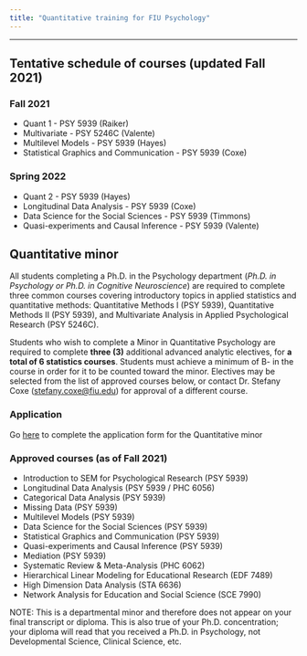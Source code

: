 ```yaml
---
title: "Quantitative training for FIU Psychology"
---
```


***

## Tentative schedule of courses (updated Fall 2021)

### **Fall 2021** 

- Quant 1 - PSY 5939 (Raiker)
- Multivariate  - PSY 5246C (Valente)
- Multilevel Models - PSY 5939 (Hayes)
- Statistical Graphics and Communication - PSY 5939 (Coxe)
	
### **Spring 2022**

- Quant 2 - PSY 5939 (Hayes)
- Longitudinal Data Analysis - PSY 5939 (Coxe)
- Data Science for the Social Sciences - PSY 5939 (Timmons)
- Quasi-experiments and Causal Inference - PSY 5939 (Valente)

## Quantitative minor 

All students completing a Ph.D. in the Psychology department (*Ph.D. in Psychology or Ph.D. in Cognitive Neuroscience*) are required to complete three common courses covering introductory topics in applied statistics and quantitative methods: Quantitative Methods I (PSY 5939), Quantitative Methods II (PSY 5939), and Multivariate Analysis in Applied Psychological Research (PSY 5246C).
 
Students who wish to complete a Minor in Quantitative Psychology are required to complete **three (3)** additional advanced analytic electives, for **a total of 6 statistics courses**. Students must achieve a minimum of B- in the course in order for it to be counted toward the minor. Electives may be selected from the list of approved courses below, or contact Dr. Stefany Coxe (<stefany.coxe@fiu.edu>) for approval of a different course.

### Application

Go [here](https://webforms.fiu.edu/view.php?id=1426644) to complete the application form for the Quantitative minor

### Approved courses (as of Fall 2021)

- Introduction to SEM for Psychological Research (PSY 5939)
- Longitudinal Data Analysis (PSY 5939 / PHC 6056)
- Categorical Data Analysis (PSY 5939)
- Missing Data (PSY 5939)
- Multilevel Models (PSY 5939)
- Data Science for the Social Sciences (PSY 5939)
- Statistical Graphics and Communication (PSY 5939)
- Quasi-experiments and Causal Inference (PSY 5939)
- Mediation (PSY 5939) 
- Systematic Review & Meta-Analysis (PHC 6062)
- Hierarchical Linear Modeling for Educational Research (EDF 7489)
- High Dimension Data Analysis (STA 6636)
- Network Analysis for Education and Social Science (SCE 7990)

NOTE: This is a departmental minor and therefore does not appear on your final transcript or diploma. This is also true of your Ph.D. concentration; your diploma will read that you received a Ph.D. in Psychology, not Developmental Science, Clinical Science, etc.



